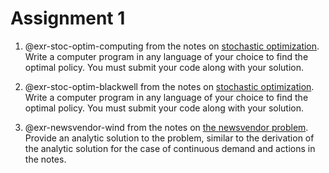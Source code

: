 # Assignment 1 {.unnumbered}

1. @exr-stoc-optim-computing from the notes on [stochastic optimization]. Write a computer program in any language of your choice to find the optimal policy. You must submit your code along with your solution.

2. @exr-stoc-optim-blackwell from the notes on [stochastic optimization]. Write a
   computer program in any language of your choice to find the optimal policy.
   You must submit your code along with your solution.

3. @exr-newsvendor-wind from the notes on [the newsvendor problem][newsvendor]. Provide an analytic solution to the problem, similar to the derivation of the
   analytic solution for the case of continuous demand and actions in the
   notes.

[stochastic optimization]: ../notes/stochastic-optimization/intro.html
[newsvendor]: ../notes/stochastic-optimization/newsvendor.html

